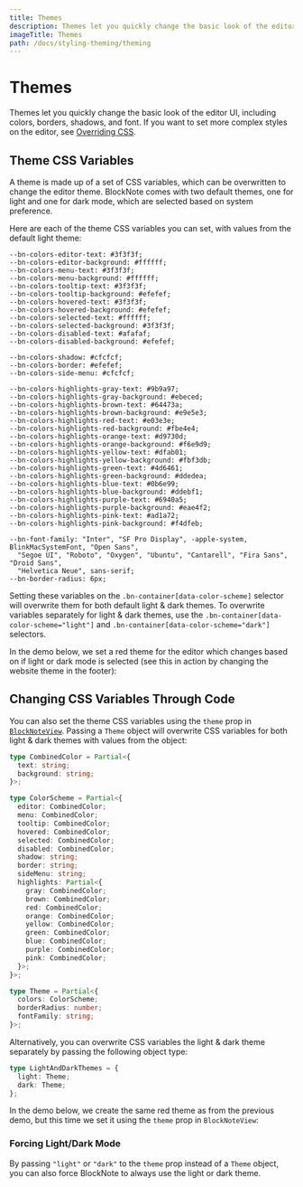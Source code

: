 ```yaml
---
title: Themes
description: Themes let you quickly change the basic look of the editor UI, including colors, borders, shadows, and font.
imageTitle: Themes
path: /docs/styling-theming/theming
---
```



# Themes

Themes let you quickly change the basic look of the editor UI, including colors, borders, shadows, and font. If you want to set more complex styles on the editor, see [Overriding CSS](TODO).

## Theme CSS Variables

A theme is made up of a set of CSS variables, which can be overwritten to change the editor theme. BlockNote comes with two default themes, one for light and one for dark mode, which are selected based on system preference.

Here are each of the theme CSS variables you can set, with values from the default light theme:

```
--bn-colors-editor-text: #3f3f3f;
--bn-colors-editor-background: #ffffff;
--bn-colors-menu-text: #3f3f3f;
--bn-colors-menu-background: #ffffff;
--bn-colors-tooltip-text: #3f3f3f;
--bn-colors-tooltip-background: #efefef;
--bn-colors-hovered-text: #3f3f3f;
--bn-colors-hovered-background: #efefef;
--bn-colors-selected-text: #ffffff;
--bn-colors-selected-background: #3f3f3f;
--bn-colors-disabled-text: #afafaf;
--bn-colors-disabled-background: #efefef;

--bn-colors-shadow: #cfcfcf;
--bn-colors-border: #efefef;
--bn-colors-side-menu: #cfcfcf;

--bn-colors-highlights-gray-text: #9b9a97;
--bn-colors-highlights-gray-background: #ebeced;
--bn-colors-highlights-brown-text: #64473a;
--bn-colors-highlights-brown-background: #e9e5e3;
--bn-colors-highlights-red-text: #e03e3e;
--bn-colors-highlights-red-background: #fbe4e4;
--bn-colors-highlights-orange-text: #d9730d;
--bn-colors-highlights-orange-background: #f6e9d9;
--bn-colors-highlights-yellow-text: #dfab01;
--bn-colors-highlights-yellow-background: #fbf3db;
--bn-colors-highlights-green-text: #4d6461;
--bn-colors-highlights-green-background: #ddedea;
--bn-colors-highlights-blue-text: #0b6e99;
--bn-colors-highlights-blue-background: #ddebf1;
--bn-colors-highlights-purple-text: #6940a5;
--bn-colors-highlights-purple-background: #eae4f2;
--bn-colors-highlights-pink-text: #ad1a72;
--bn-colors-highlights-pink-background: #f4dfeb;

--bn-font-family: "Inter", "SF Pro Display", -apple-system, BlinkMacSystemFont, "Open Sans",
  "Segoe UI", "Roboto", "Oxygen", "Ubuntu", "Cantarell", "Fira Sans", "Droid Sans",
  "Helvetica Neue", sans-serif;
--bn-border-radius: 6px;
```

Setting these variables on the `.bn-container[data-color-scheme]` selector will overwrite them for both default light & dark themes. To overwrite variables separately for light & dark themes, use the `.bn-container[data-color-scheme="light"]` and `.bn-container[data-color-scheme="dark"]` selectors.

In the demo below, we set a red theme for the editor which changes based on if light or dark mode is selected (see this in action by changing the website theme in the footer):

<Example name="theming/theming-css-variables" />

## Changing CSS Variables Through Code

You can also set the theme CSS variables using the `theme` prop in [`BlockNoteView`](/docs/editor-basics/setup#rendering-the-editor-with-blocknoteview). Passing a `Theme` object will overwrite CSS variables for both light & dark themes with values from the object:

```ts
type CombinedColor = Partial<{
  text: string;
  background: string;
}>;

type ColorScheme = Partial<{
  editor: CombinedColor;
  menu: CombinedColor;
  tooltip: CombinedColor;
  hovered: CombinedColor;
  selected: CombinedColor;
  disabled: CombinedColor;
  shadow: string;
  border: string;
  sideMenu: string;
  highlights: Partial<{
    gray: CombinedColor;
    brown: CombinedColor;
    red: CombinedColor;
    orange: CombinedColor;
    yellow: CombinedColor;
    green: CombinedColor;
    blue: CombinedColor;
    purple: CombinedColor;
    pink: CombinedColor;
  }>;
}>;

type Theme = Partial<{
  colors: ColorScheme;
  borderRadius: number;
  fontFamily: string;
}>;
```

Alternatively, you can overwrite CSS variables the light & dark theme separately by passing the following object type:

```ts
type LightAndDarkThemes = {
  light: Theme;
  dark: Theme;
};
```

In the demo below, we create the same red theme as from the previous demo, but this time we set it using the `theme` prop in `BlockNoteView`:

<Example name="theming/theming-css-variables-code" />

### Forcing Light/Dark Mode

By passing `"light"` or `"dark"` to the `theme` prop instead of a `Theme` object, you can also force BlockNote to always use the light or dark theme.
